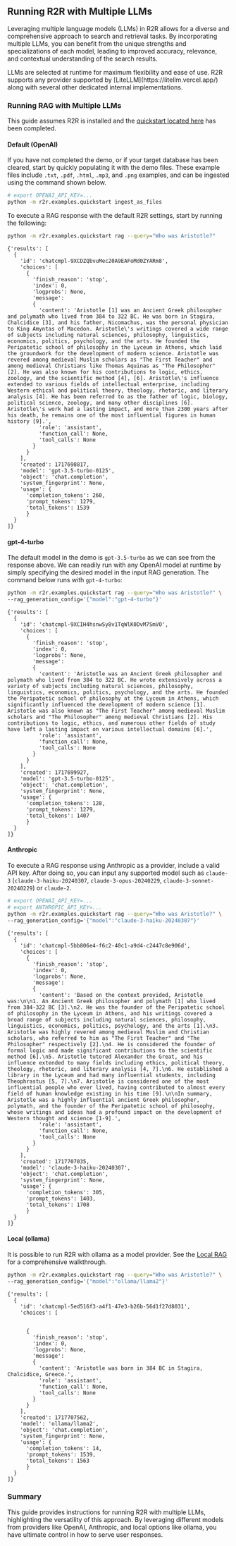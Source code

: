 
## Running R2R with Multiple LLMs

Leveraging multiple language models (LLMs) in R2R allows for a diverse and comprehensive approach to search and retrieval tasks. By incorporating multiple LLMs, you can benefit from the unique strengths and specializations of each model, leading to improved accuracy, relevance, and contextual understanding of the search results.

<Callout type="info">
LLMs are selected at runtime for maximum flexibility and ease of use. R2R supports any provider supported by [LiteLLM](https://litellm.vercel.app/) along with several other dedicated internal implementations.
</Callout>

### Running RAG with Multiple LLMs

This guide assumes R2R is installed and the [quickstart located here](/getting-started/quickstart) has been completed.

#### Default (OpenAI)

If you have not completed the demo, or if your target database has been cleared, start by quickly populating it with the demo files. These example files include `.txt`, `.pdf`, `.html`, `.mp3`, and `.png` examples, and can be ingested using the command shown below. 

```bash filename="bash" copy
# export OPENAI_API_KEY=...
python -m r2r.examples.quickstart ingest_as_files
```

To execute a RAG response with the default R2R settings, start by running the following:

```bash filename="bash" copy
python -m r2r.examples.quickstart rag --query="Who was Aristotle?"
```

```plaintext
{'results': [
  {
    'id': 'chatcmpl-9XCDZQbvuMec20A9EAFoMd0ZYARm8', 
    'choices': [
      {
        'finish_reason': 'stop', 
        'index': 0, 
        'logprobs': None, 
        'message': 
        {
          'content': 'Aristotle [1] was an Ancient Greek philosopher and polymath who lived from 384 to 322 BC. He was born in Stagira, Chalcidice [3], and his father, Nicomachus, was the personal physician to King Amyntas of Macedon. Aristotle\'s writings covered a wide range of subjects including natural sciences, philosophy, linguistics, economics, politics, psychology, and the arts. He founded the Peripatetic school of philosophy in the Lyceum in Athens, which laid the groundwork for the development of modern science. Aristotle was revered among medieval Muslim scholars as "The First Teacher" and among medieval Christians like Thomas Aquinas as "The Philosopher" [2]. He was also known for his contributions to logic, ethics, zoology, and the scientific method [4], [6]. Aristotle\'s influence extended to various fields of intellectual enterprise, including Western ethical and political theory, theology, rhetoric, and literary analysis [4]. He has been referred to as the father of logic, biology, political science, zoology, and many other disciplines [6]. Aristotle\'s work had a lasting impact, and more than 2300 years after his death, he remains one of the most influential figures in human history [9].', 
          'role': 'assistant', 
          'function_call': None, 
          'tool_calls': None
        }
      }
    ], 
    'created': 1717698817, 
    'model': 'gpt-3.5-turbo-0125', 
    'object': 'chat.completion', 
    'system_fingerprint': None, 
    'usage': {
      'completion_tokens': 260, 
      'prompt_tokens': 1279, 
      'total_tokens': 1539
      }
  }
]}
```

#### gpt-4-turbo

The default model in the demo is `gpt-3.5-turbo` as we can see from the response above. We can readily run with any OpenAI model at runtime by simply specifying the desired model in the input RAG generation. The command below runs with `gpt-4-turbo`:

```bash filename="bash" copy
python -m r2r.examples.quickstart rag --query="Who was Aristotle?" \
--rag_generation_config='{"model":"gpt-4-turbo"}'
```

```plaintext
{'results': [
  {
    'id': 'chatcmpl-9XCIH4hsnwSy8v1TqWlK0DvM7SmVO', 
    'choices': [
      {
        'finish_reason': 'stop', 
        'index': 0, 
        'logprobs': None, 
        'message': 
        {
          'content': 'Aristotle was an Ancient Greek philosopher and polymath who lived from 384 to 322 BC. He wrote extensively across a variety of subjects including natural sciences, philosophy, linguistics, economics, politics, psychology, and the arts. He founded the Peripatetic school of philosophy at the Lyceum in Athens, which significantly influenced the development of modern science [1]. Aristotle was also known as "The First Teacher" among medieval Muslim scholars and "The Philosopher" among medieval Christians [2]. His contributions to logic, ethics, and numerous other fields of study have left a lasting impact on various intellectual domains [6].',
          'role': 'assistant', 
          'function_call': None, 
          'tool_calls': None
        }
      }
    ], 
    'created': 1717699927, 
    'model': 'gpt-3.5-turbo-0125', 
    'object': 'chat.completion', 
    'system_fingerprint': None, 
    'usage': {
      'completion_tokens': 128, 
      'prompt_tokens': 1279, 
      'total_tokens': 1407
      }
  }
]}
```

#### Anthropic

To execute a RAG response using Anthropic as a provider, include a valid API key. After doing so, you can input any supported model such as `claude-3` (`claude-3-haiku-20240307`, `claude-3-opus-20240229`, `claude-3-sonnet-20240229`) or `claude-2`.

```bash filename="bash" copy
# export OPENAI_API_KEY=...
# export ANTHROPIC_API_KEY=...
python -m r2r.examples.quickstart rag --query="Who was Aristotle?" \
--rag_generation_config='{"model":"claude-3-haiku-20240307"}'
```

```plaintext
{'results': [
  {
    'id': 'chatcmpl-5bb806e4-f6c2-40c1-a9d4-c2447c8e906d', 
    'choices': [
      {
        'finish_reason': 'stop', 
        'index': 0, 
        'logprobs': None, 
        'message': 
        {
          'content': 'Based on the context provided, Aristotle was:\n\n1. An Ancient Greek philosopher and polymath [1] who lived from 384-322 BC [3].\n2. He was the founder of the Peripatetic school of philosophy in the Lyceum in Athens, and his writings covered a broad range of subjects including natural sciences, philosophy, linguistics, economics, politics, psychology, and the arts [1].\n3. Aristotle was highly revered among medieval Muslim and Christian scholars, who referred to him as "The First Teacher" and "The Philosopher" respectively [2].\n4. He is considered the founder of formal logic and made significant contributions to the scientific method [6].\n5. Aristotle tutored Alexander the Great, and his influence extended to many fields including ethics, political theory, theology, rhetoric, and literary analysis [4, 7].\n6. He established a library in the Lyceum and had many influential students, including Theophrastus [5, 7].\n7. Aristotle is considered one of the most influential people who ever lived, having contributed to almost every field of human knowledge existing in his time [9].\n\nIn summary, Aristotle was a highly influential ancient Greek philosopher, polymath, and the founder of the Peripatetic school of philosophy, whose writings and ideas had a profound impact on the development of Western thought and science [1-9].',
          'role': 'assistant', 
          'function_call': None, 
          'tool_calls': None
        }
      }
    ], 
    'created': 1717707035, 
    'model': 'claude-3-haiku-20240307', 
    'object': 'chat.completion', 
    'system_fingerprint': None, 
    'usage': {
      'completion_tokens': 305, 
      'prompt_tokens': 1403, 
      'total_tokens': 1708
      }
  }
]}
```

#### Local (ollama)

It is possible to run R2R with ollama as a model provider. See the [Local RAG](/cookbooks/local-rag) for a comprehensive walkthrough.

```bash filename="bash" copy
python -m r2r.examples.quickstart rag --query="Who was Aristotle?" \
--rag_generation_config='{"model":"ollama/llama2"}'
```

```plaintext
{'results': [
  {
    'id': 'chatcmpl-5ed516f3-a4f1-47e3-b26b-56d1f27d8031', 
    'choices': [


      {
        'finish_reason': 'stop', 
        'index': 0, 
        'logprobs': None, 
        'message': 
        {
          'content': 'Aristotle was born in 384 BC in Stagira, Chalcidice, Greece.',
          'role': 'assistant', 
          'function_call': None, 
          'tool_calls': None
        }
      }
    ], 
    'created': 1717707562, 
    'model': 'ollama/llama2', 
    'object': 'chat.completion', 
    'system_fingerprint': None, 
    'usage': {
      'completion_tokens': 14, 
      'prompt_tokens': 1539, 
      'total_tokens': 1563
      }
  }
]}
```

### Summary

This guide provides instructions for running R2R with multiple LLMs, highlighting the versatility of this approach. By leveraging different models from providers like OpenAI, Anthropic, and local options like ollama, you have ultimate control in how to serve user responses.